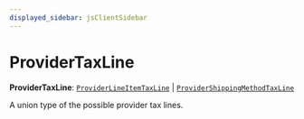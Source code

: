 ```yaml
---
displayed_sidebar: jsClientSidebar
---
```



# ProviderTaxLine

 **ProviderTaxLine**: [`ProviderLineItemTaxLine`](internal.ProviderLineItemTaxLine.mdx) \| [`ProviderShippingMethodTaxLine`](internal.ProviderShippingMethodTaxLine.mdx)

A union type of the possible provider tax lines.
